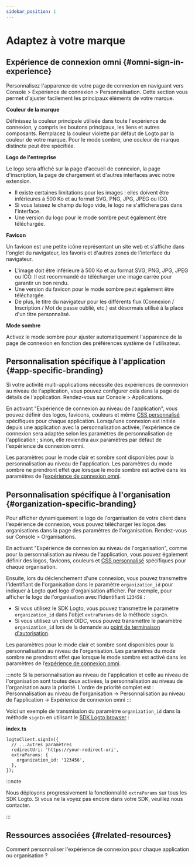 ```yaml
---
sidebar_position: 1
---
```


# Adaptez à votre marque

## Expérience de connexion omni \{#omni-sign-in-experience}

Personnalisez l'apparence de votre page de connexion en naviguant vers <CloudLink to="/sign-in-experience/branding">Console > Expérience de connexion > Personnalisation</CloudLink>. Cette section vous permet d'ajuster facilement les principaux éléments de votre marque.

**Couleur de la marque**

Définissez la couleur principale utilisée dans toute l'expérience de connexion, y compris les boutons principaux, les liens et autres composants. Remplacez la couleur violette par défaut de Logto par la couleur de votre marque. Pour le mode sombre, une couleur de marque distincte peut être spécifiée.

**Logo de l'entreprise**

Le logo sera affiché sur la page d'accueil de connexion, la page d'inscription, la page de chargement et d'autres interfaces avec notre extension.

- Il existe certaines limitations pour les images : elles doivent être inférieures à 500 Ko et au format SVG, PNG, JPG, JPEG ou ICO.
- Si vous laissez le champ du logo vide, le logo ne s'affichera pas dans l'interface.
- Une version du logo pour le mode sombre peut également être téléchargée.

**Favicon**

Un favicon est une petite icône représentant un site web et s'affiche dans l'onglet du navigateur, les favoris et d'autres zones de l'interface du navigateur.

- L'image doit être inférieure à 500 Ko et au format SVG, PNG, JPG, JPEG ou ICO. Il est recommandé de télécharger une image carrée pour garantir un bon rendu.
- Une version du favicon pour le mode sombre peut également être téléchargée.
- De plus, le titre du navigateur pour les différents flux (Connexion / Inscription / Mot de passe oublié, etc.) est désormais utilisé à la place d'un titre personnalisé.

**Mode sombre**

Activez le mode sombre pour ajuster automatiquement l'apparence de la page de connexion en fonction des préférences système de l'utilisateur.

## Personnalisation spécifique à l'application \{#app-specific-branding}

Si votre activité multi-applications nécessite des expériences de connexion au niveau de l'application, vous pouvez configurer cela dans la page de détails de l'application. Rendez-vous sur <CloudLink to="/applications">Console > Applications</CloudLink>.

En activant "Expérience de connexion au niveau de l'application", vous pouvez définir des logos, favicons, couleurs et même [CSS personnalisé](/customization/custom-css) spécifiques pour chaque application. Lorsqu'une connexion est initiée depuis une application avec la personnalisation activée, l'expérience de connexion sera adaptée selon les paramètres de personnalisation de l'application ; sinon, elle reviendra aux paramètres par défaut de l'expérience de connexion omni.

Les paramètres pour le mode clair et sombre sont disponibles pour la personnalisation au niveau de l'application. Les paramètres du mode sombre ne prendront effet que lorsque le mode sombre est activé dans les paramètres de l’[expérience de connexion omni](#omni-sign-in-experience).

## Personnalisation spécifique à l'organisation \{#organization-specific-branding}

Pour afficher dynamiquement le logo de l'organisation de votre client dans l'expérience de connexion, vous pouvez télécharger les logos des organisations dans la page des paramètres de l'organisation. Rendez-vous sur <CloudLink to="/organizations">Console > Organisations</CloudLink>.

En activant "Expérience de connexion au niveau de l'organisation", comme pour la personnalisation au niveau de l'application, vous pouvez également définir des logos, favicons, couleurs et [CSS personnalisé](/customization/custom-css) spécifiques pour chaque organisation.

Ensuite, lors du déclenchement d'une connexion, vous pouvez transmettre l'identifiant de l'organisation dans le paramètre `organization_id` pour indiquer à Logto quel logo d'organisation afficher. Par exemple, pour afficher le logo de l'organisation avec l'identifiant `123456` :

- Si vous utilisez le SDK Logto, vous pouvez transmettre le paramètre `organization_id` dans l'objet `extraParams` de la méthode `signIn`.
- Si vous utilisez un client OIDC, vous pouvez transmettre le paramètre `organization_id` lors de la demande au [point de terminaison d'autorisation](https://openid.net/specs/openid-connect-core-1_0.html#AuthorizationEndpoint).

Les paramètres pour le mode clair et sombre sont disponibles pour la personnalisation au niveau de l'organisation. Les paramètres du mode sombre ne prendront effet que lorsque le mode sombre est activé dans les paramètres de l’[expérience de connexion omni](#omni-sign-in-experience).

:::note
Si la personnalisation au niveau de l'application et celle au niveau de l'organisation sont toutes deux activées, la personnalisation au niveau de l'organisation aura la priorité. L'ordre de priorité complet est :
Personnalisation au niveau de l'organisation -> Personnalisation au niveau de l'application -> Expérience de connexion omni
:::

Voici un exemple de transmission du paramètre `organization_id` dans la méthode `signIn` en utilisant le [SDK Logto browser](/quick-starts/vanilla-js/#implement-sign-in-and-sign-out) :

**index.ts**

```tsx
logtoClient.signIn({
  // ...autres paramètres
  redirectUri: 'https://your-redirect-uri',
  extraParams: {
    organization_id: '123456',
  },
});
```

:::note

Nous déployons progressivement la fonctionnalité `extraParams` sur tous les SDK Logto. Si vous ne la voyez pas encore dans votre SDK, veuillez nous contacter.

:::

## Ressources associées \{#related-resources}

<Url href="https://blog.logto.io/organization-and-app-sign-in">
  Comment personnaliser l'expérience de connexion pour chaque application ou organisation ?
</Url>

